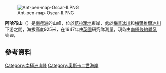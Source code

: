 [[Image:Ant-pen-map-Oscar-II.PNG|thumb]]

{{coord|65|26|S|62|11|W|display=title}}

'''阿哈布山'''（{{lang-en|Mount Ahab}}）是[[南極洲|南極洲]]的山峰，位於[[葛拉漢地|葛拉漢地]]東岸，處於[[梅普冰川|梅普冰川]]和[[梅爾維爾冰川|梅爾維爾冰川]]下游之間，海拔高度925米，在1947年由[[英國|英國]]研究隊測量，現時由[[南極條約體系|南極條約體系]]管理。

==參考資料==
{{usgs-gazetteer|id=140|name=Ahab, Mount}}

{{DEFAULTSORT:Mount Ahab}}
[[Category:南極洲山峰|Category:南極洲山峰]]
[[Category:奧斯卡二世海岸|Category:奧斯卡二世海岸]]


{{OscarIICoast-geo-stub}}